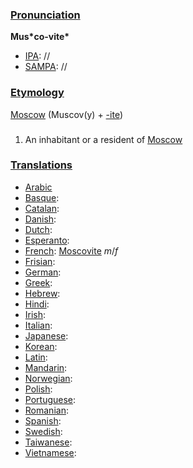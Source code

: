 ===[[Pronunciation]]===

'''Mus*co-vite*'''
*[[IPA]]: //
*[[SAMPA]]: //
===[[Etymology]]===
[[Moscow]] (Muscov(y) + [[-ite]])
===[[]]===
#An inhabitant or a resident of [[Moscow]]
===[[Translations]]===
*[[Arabic]]
*[[Basque]]:
*[[Catalan]]:
*[[Danish]]:
*[[Dutch]]:
*[[Esperanto]]:
*[[French]]: [[Moscovite]] ''m''/''f''
*[[Frisian]]:
*[[German]]:
*[[Greek]]:
*[[Hebrew]]:
*[[Hindi]]:
*[[Irish]]:
*[[Italian]]:
*[[Japanese]]:
*[[Korean]]:
*[[Latin]]:
*[[Mandarin]]:
*[[Norwegian]]:
*[[Polish]]:
*[[Portuguese]]:
*[[Romanian]]:
*[[Spanish]]:
*[[Swedish]]:
*[[Taiwanese]]:
*[[Vietnamese]]: